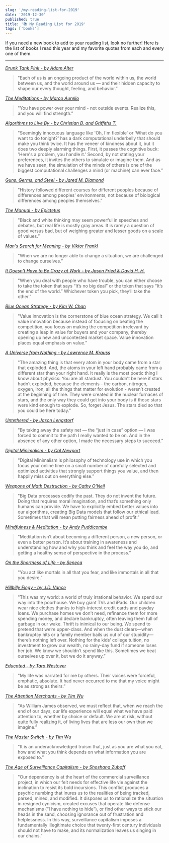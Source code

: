 ```yaml
---
slug: '/my-reading-list-for-2019'
date: '2019-12-30'
published: true
title: '📚 My Reading List for 2019'
tags: ['books']
---
```


If you need a new book to add to your reading list, look no further!
Here is the list of books I read this year and my favorite quotes from each and every one of them.

---

_<a href='http://amzn.eu/iRZVsSc' target='_blank'>Drunk Tank Pink - by Adam Alter</a>_

> "Each of us is an ongoing product of the world within us, the world between us, and the world around us — and their hidden capacity to shape our every thought, feeling, and behavior.”

_<a href='http://amzn.eu/cjeJV0z' target='_blank'>The Meditations - by Marco Aurelio</a>_

> "You have power over your mind - not outside events. Realize this, and you will find strength.”

_<a href='http://amzn.eu/8ZVkS8p' target='_blank'>Algorithms to Live By - by Christian B. and Griffiths T.</a>_

> "Seemingly innocuous language like 'Oh, I'm flexible' or 'What do you want to do tonight?' has a dark computational underbelly that should make you think twice. It has the veneer of kindness about it, but it does two deeply alarming things. First, it passes the cognitive buck: 'Here's a problem, you handle it.' Second, by not stating your preferences, it invites the others to simulate or imagine them. And as we have seen, the simulation of the minds of others is one of the biggest computational challenges a mind (or machine) can ever face.”

_<a href='http://amzn.eu/8P28TeS' target='_blank'>Guns, Germs, and Steel - by Jared M. Diamond</a>_

> "History followed different courses for different peoples because of differences among peoples' environments, not because of biological differences among peoples themselves.”

_<a href='http://amzn.eu/gMCvuIa' target='_blank'>The Manual - by Epictetus</a>_

> "Black and white thinking may seem powerful in speeches and debates, but real life is mostly gray areas. It is rarely a question of good versus bad, but of weighing greater and lesser goods on a scale of values.”

_<a href='http://amzn.eu/hK4vxli' target='_blank'>Man's Search for Meaning - by Viktor Frankl</a>_

> "When we are no longer able to change a situation, we are challenged to change ourselves.”

_<a href='http://amzn.eu/aoKzU44' target='_blank'>It Doesn't Have to Be Crazy at Work - by Jason Fried & David H. H.</a>_

> "When you deal with people who have trouble, you can either choose to take the token that says “It’s no big deal” or the token that says “It’s the end of the world.” Whichever token you pick, they’ll take the other.”

_<a href='http://amzn.eu/1qVYVNh' target='_blank'>Blue Ocean Strategy - by Kim W. Chan</a>_

> "Value innovation is the cornerstone of blue ocean strategy. We call it value innovation because instead of focusing on beating the competition, you focus on making the competition irrelevant by creating a leap in value for buyers and your company, thereby opening up new and uncontested market space. Value innovation places equal emphasis on value.”

_<a href='http://amzn.eu/aD5BecR' target='_blank'>A Universe from Nothing - by Lawrence M. Krauss</a>_

> "The amazing thing is that every atom in your body came from a star that exploded. And, the atoms in your left hand probably came from a different star than your right hand. It really is the most poetic thing I know about physics: You are all stardust. You couldn’t be here if stars hadn’t exploded, because the elements - the carbon, nitrogen, oxygen, iron, all the things that matter for evolution - weren’t created at the beginning of time. They were created in the nuclear furnaces of stars, and the only way they could get into your body is if those stars were kind enough to explode. So, forget Jesus. The stars died so that you could be here today.”

_<a href='http://amzn.eu/0DYproF' target='_blank'>Untethered - by Jason Lengstorf</a>_

> "By taking away the safety net — the “just in case” option — I was forced to commit to the path I really wanted to be on. And in the absence of any other option, I made the necessary steps to succeed.”

_<a href='http://amzn.eu/2Ikpbn1' target='_blank'>Digital Minimalism - by Cal Newport</a>_

> "Digital Minimalism is philosophy of technology use in which you focus your online time on a small number of carefully selected and optimized activities that strongly support things you value, and then happily miss out on everything else.”

_<a href='http://amzn.eu/faFZS8h' target='_blank'>Weapons of Math Destruction - by Cathy O'Neil</a>_

> "Big Data processes codify the past. They do not invent the future. Doing that requires moral imagination, and that’s something only humans can provide. We have to explicitly embed better values into our algorithms, creating Big Data models that follow our ethical lead. Sometimes that will mean putting fairness ahead of profit.”

_<a href='http://amzn.eu/2lkVeX1' target='_blank'>Mindfulness & Meditation - by Andy Puddicombe</a>_

> "Meditation isn’t about becoming a different person, a new person, or even a better person. It’s about training in awareness and understanding how and why you think and feel the way you do, and getting a healthy sense of perspective in the process.”

_<a href='http://amzn.eu/8CWUFjA' target='_blank'>On the Shortness of Life - by Seneca</a>_

> "You act like mortals in all that you fear, and like immortals in all that you desire.”

_<a href='http://amzn.eu/7GZcAQF' target='_blank'>Hillbilly Elegy - by J.D. Vance</a>_

> "This was my world: a world of truly irrational behavior. We spend our way into the poorhouse. We buy giant TVs and iPads. Our children wear nice clothes thanks to high-interest credit cards and payday loans. We purchase homes we don’t need, refinance them for more spending money, and declare bankruptcy, often leaving them full of garbage in our wake. Thrift is inimical to our being. We spend to pretend that we’re upper-class. And when the dust clears—when bankruptcy hits or a family member bails us out of our stupidity—there’s nothing left over. Nothing for the kids’ college tuition, no investment to grow our wealth, no rainy-day fund if someone loses her job. We know we shouldn’t spend like this. Sometimes we beat ourselves up over it, but we do it anyway.”

_<a href='http://amzn.eu/0eQksEG' target='_blank'>Educated - by Tara Westover</a>_

> "My life was narrated for me by others. Their voices were forceful, emphatic, absolute. It had never occurred to me that my voice might be as strong as theirs.”

_<a href='http://amzn.eu/8GDybRK' target='_blank'>The Attention Merchants - by Tim Wu</a>_

> "As William James observed, we must reflect that, when we reach the end of our days, our life experience will equal what we have paid attention to, whether by choice or default. We are at risk, without quite fully realizing it, of living lives that are less our own than we imagine.”

_<a href='http://amzn.eu/1rxrM1I' target='_blank'>The Master Switch - by Tim Wu</a>_

> "It is an underacknowledged truism that, just as you are what you eat, how and what you think depends on what information you are exposed to.”

_<a href='http://amzn.eu/9flYFcf' target='_blank'>The Age of Surveillance Capitalism - by Shoshana Zuboff</a>_

> "Our dependency is at the heart of the commercial surveillance project, in which our felt needs for effective life vie against the inclination to resist its bold incursions. This conflict produces a psychic numbing that inures us to the realities of being tracked, parsed, mined, and modified. It disposes us to rationalize the situation in resigned cynicism, created excuses that operate like defense mechanisms (“I have nothing to hide”), or find other ways to stick our heads in the sand, choosing ignorance out of frustration and helplessness. In this way, surveillance capitalism imposes a fundamentally illegitimate choice that twenty-first century individuals should not have to make, and its normalization leaves us singing in our chains.”
